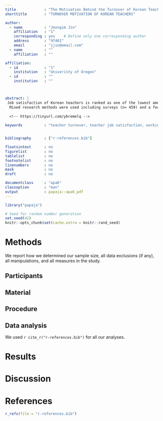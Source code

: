 ```yaml
---
title             : "The Motivation Behind the Turnover of Korean Teachers in Terms of Working Environments"
shorttitle        : "TURNOVER MOTIVATION OF KOREAN TEACHERS"

author: 
  - name          : "Jeongim Jin"
    affiliation   : "1"
    corresponding : yes    # Define only one corresponding author
    address       : "97401"
    email         : "jjin@email.com"
  - name          : ""
    affiliation   : ""

affiliation:
  - id            : "1"
    institution   : "Univeristy of Oregon"
  - id            : ""
    institution   : ""



abstract: |
 Job satisfaction of Korean teachers is ranked as one of the lowest among OECD countries. In addition, most research on teacher retention has focused on secondary teachers in Europe or the United States (Hong, 2010; Liu & Onwuegbuzie, 2012), this study was conducted in Seoul, South Korea by targeting public elementary school teachers. This study examined the job satisfaction of Korean elementary school teachers and its effects on their turnover motivation, particularly by looking at six variables: (1) administrative supports, (2) working conditions, (3) student disciplines, (4) decision-making participations, (5) salary and benefits and (6) collegial relationship.
  Mixed research methods were used including surveys (n= 459) and a focus group interview (n=4). By using a binary regression to look at the relationship between the six variables and turnover motivation, preliminary findings indicated that leadership and student disciplines significantly predict teachers’ turnover motivation. Specifically, if leadership and students disciplines’ scores increase, they are less likely to leave current job position (b1 = - 0.09, p< .05, b2 = - 0.07, p  < .05). These findings were supported by the interviewers stating that they are likely to demotivated when they work in hierarchical cultures, feel difficulty dealing with students, and parent requests beyond their duty and responsibilities. Given that leadership and students are more affected by school contexts than other factors examined, this result may imply that flexible organizational factors play a significant role for Korean elementary school teachers in deciding to turnover. 
  
  <!-- https://tinyurl.com/ybremelq -->
  
keywords          : "teacher turnover, teacher job satisfaction, working conditions"


bibliography      : ["r-references.bib"]

floatsintext      : no
figurelist        : no
tablelist         : no
footnotelist      : no
linenumbers       : no
mask              : no
draft             : no

documentclass     : "apa6"
classoption       : "man"
output            : papaja::apa6_pdf
---
```


```r
library("papaja")
```

```r
# Seed for random number generation
set.seed(42)
knitr::opts_chunk$set(cache.extra = knitr::rand_seed)
```



# Methods
We report how we determined our sample size, all data exclusions (if any), all manipulations, and all measures in the study. <!-- 21-word solution (Simmons, Nelson & Simonsohn, 2012; retrieved from http://ssrn.com/abstract=2160588) -->

## Participants

## Material

## Procedure

## Data analysis
We used `r cite_r("r-references.bib")` for all our analyses.


# Results

# Discussion


\newpage

# References
```r
r_refs(file = "r-references.bib")
```

\begingroup
\setlength{\parindent}{-0.5in}
\setlength{\leftskip}{0.5in}

<div id = "refs"></div>
\endgroup
